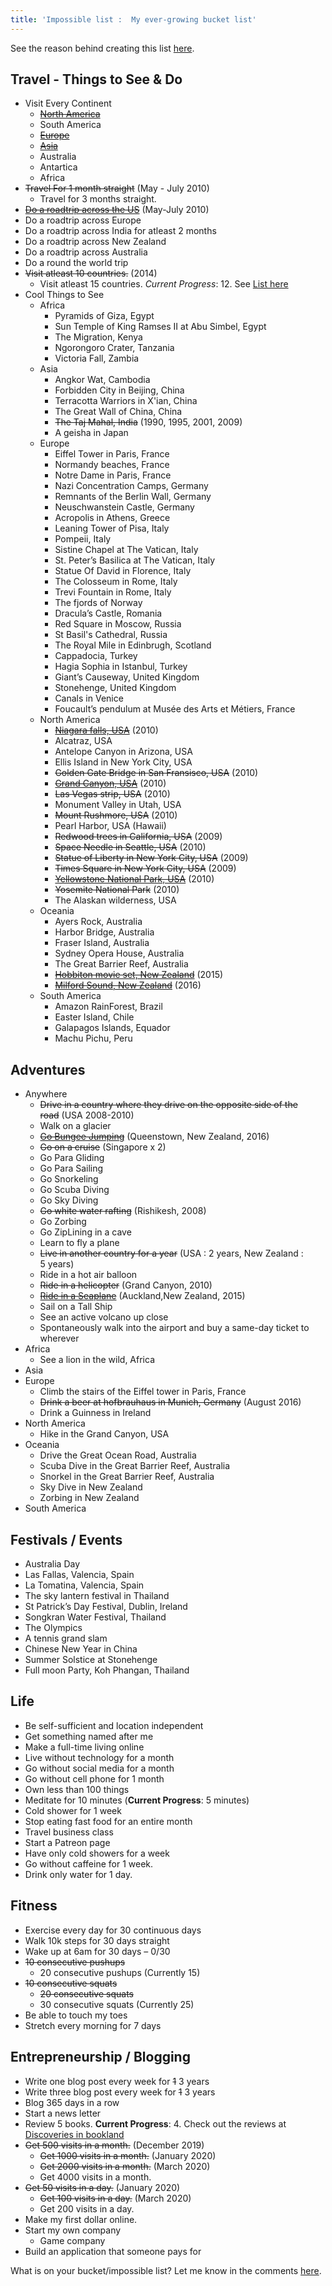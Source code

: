 ```yaml
---
title: 'Impossible list :  My ever-growing bucket list'
---
```


See the reason behind creating this list [here](/blog/impossible-list-or-a-bucket-list).

## Travel - Things to See & Do

-   Visit Every Continent
    -   [~~North America~~](/tags/north-america)
    -   South America
    -   [~~Europe~~](/tags/europe)
    -   [~~Asia~~](/tags/asia)
    -   Australia
    -   Antartica
    -   Africa
-   ~~Travel For 1 month straight~~ (May - July 2010)
    -   Travel for 3 months straight.
-   [~~Do a roadtrip across the US~~](/blog/usa-roadtrip) (May-July 2010)
-   Do a roadtrip across Europe
-   Do a roadtrip across India for atleast 2 months
-   Do a roadtrip across New Zealand
-   Do a roadtrip across Australia
-   Do a round the world trip
-   ~~Visit atleast 10 countries.~~ (2014)
    -   Visit atleast 15 countries. _Current Progress_: 12. See [List here](./country-visit-list)
-   Cool Things to See
    -   Africa
        -   Pyramids of Giza, Egypt
        -   Sun Temple of King Ramses II at Abu Simbel, Egypt
        -   The Migration, Kenya
        -   Ngorongoro Crater, Tanzania
        -   Victoria Fall, Zambia
    -   Asia
        -   Angkor Wat, Cambodia
        -   Forbidden City in Beijing, China
        -   Terracotta Warriors in X'ian, China
        -   The Great Wall of China, China
        -   ~~The Taj Mahal, India~~ (1990, 1995, 2001, 2009)
        -   A geisha in Japan
    -   Europe
        -   Eiffel Tower in Paris, France
        -   Normandy beaches, France
        -   Notre Dame in Paris, France
        -   Nazi Concentration Camps, Germany
        -   Remnants of the Berlin Wall, Germany
        -   Neuschwanstein Castle, Germany
        -   Acropolis in Athens, Greece
        -   Leaning Tower of Pisa, Italy
        -   Pompeii, Italy
        -   Sistine Chapel at The Vatican, Italy
        -   St. Peter’s Basilica at The Vatican, Italy
        -   Statue Of David in Florence, Italy
        -   The Colosseum in Rome, Italy
        -   Trevi Fountain in Rome, Italy
        -   The fjords of Norway
        -   Dracula’s Castle, Romania
        -   Red Square in Moscow, Russia
        -   St Basil's Cathedral, Russia
        -   The Royal Mile in Edinbrugh, Scotland
        -   Cappadocia, Turkey
        -   Hagia Sophia in Istanbul, Turkey
        -   Giant’s Causeway, United Kingdom
        -   Stonehenge, United Kingdom
        -   Canals in Venice
        -   Foucault’s pendulum at Musée des Arts et Métiers, France
    -   North America
        -   ~~[Niagara falls, USA](/blog/photo-essay-niagara-falls-new-york)~~ (2010)
        -   Alcatraz, USA
        -   Antelope Canyon in Arizona, USA
        -   Ellis Island in New York City, USA
        -   ~~Golden Gate Bridge in San Fransisco, USA~~ (2010)
        -   ~~[Grand Canyon, USA](/blog/photo-essay-grand-canyon-arizona)~~ (2010)
        -   ~~Las Vegas strip, USA~~ (2010)
        -   Monument Valley in Utah, USA
        -   ~~Mount Rushmore, USA~~ (2010)
        -   Pearl Harbor, USA (Hawaii)
        -   ~~Redwood trees in California, USA~~ (2009)
        -   ~~Space Needle in Seattle, USA~~ (2010)
        -   ~~Statue of Liberty in New York City, USA~~ (2009)
        -   ~~Times Square in New York City, USA~~ (2009)
        -   ~~[Yellowstone National Park, USA](/blog/photo-essay-yellowstone-national-park-wyoming)~~ (2010)
        -   ~~Yosemite National Park~~ (2010)
        -   The Alaskan wilderness, USA
    -   Oceania
        -   Ayers Rock, Australia
        -   Harbor Bridge, Australia
        -   Fraser Island, Australia
        -   Sydney Opera House, Australia
        -   The Great Barrier Reef, Australia
        -   ~~[Hobbiton movie set, New Zealand](/blog/new-zealand-escapes-hobbiton-matamata)~~ (2015)
        -   ~~[Milford Sound, New Zealand](/blog/new-zealand-escapes-photo-essay-milford-sound)~~ (2016)
    -   South America
        -   Amazon RainForest, Brazil
        -   Easter Island, Chile
        -   Galapagos Islands, Equador
        -   Machu Pichu, Peru

## Adventures

-   Anywhere
    -   ~~Drive in a country where they drive on the opposite side of the road~~ (USA 2008-2010)
    -   Walk on a glacier
    -   ~~[Go Bungee Jumping](/blog/video-bungee-jump-queenstown)~~ (Queenstown, New Zealand, 2016)
    -   ~~Go on a cruise~~ (Singapore x 2)
    -   Go Para Gliding
    -   Go Para Sailing
    -   Go Snorkeling
    -   Go Scuba Diving
    -   Go Sky Diving
    -   ~~Go white water rafting~~ (Rishikesh, 2008)
    -   Go Zorbing
    -   Go ZipLining in a cave
    -   Learn to fly a plane
    -   ~~Live in another country for a year~~ (USA : 2 years, New Zealand : 5 years)
    -   Ride in a hot air balloon
    -   ~~Ride in a helicopter~~ (Grand Canyon, 2010)
    -   [~~Ride in a Seaplane~~](/blog/new-zealand-escapes-auckland-seaplanes) (Auckland,New Zealand, 2015)
    -   Sail on a Tall Ship
    -   See an active volcano up close
    -   Spontaneously walk into the airport and buy a same-day ticket to wherever
-   Africa
    -   See a lion in the wild, Africa
-   Asia
-   Europe
    -   Climb the stairs of the Eiffel tower in Paris, France
    -   ~~Drink a beer at hofbrauhaus in Munich, Germany~~ (August 2016)
    -   Drink a Guinness in Ireland
-   North America
    -   Hike in the Grand Canyon, USA
-   Oceania
    -   Drive the Great Ocean Road, Australia
    -   Scuba Dive in the Great Barrier Reef, Australia
    -   Snorkel in the Great Barrier Reef, Australia
    -   Sky Dive in New Zealand
    -   Zorbing in New Zealand
-   South America

## Festivals / Events

-   Australia Day
-   Las Fallas, Valencia, Spain
-   La Tomatina, Valencia, Spain
-   The sky lantern festival in Thailand
-   St Patrick’s Day Festival, Dublin, Ireland
-   Songkran Water Festival, Thailand
-   The Olympics
-   A tennis grand slam
-   Chinese New Year in China
-   Summer Solstice at Stonehenge
-   Full moon Party, Koh Phangan, Thailand

## Life

-   Be self-sufficient and location independent
-   Get something named after me
-   Make a full-time living online
-   Live without technology for a month
-   Go without social media for a month
-   Go without cell phone for 1 month
-   Own less than 100 things
-   Meditate for 10 minutes (**Current Progress**: 5 minutes)
-   Cold shower for 1 week
-   Stop eating fast food for an entire month
-   Travel business class
-   Start a Patreon page
-   Have only cold showers for a week
-   Go without caffeine for 1 week.
-   Drink only water for 1 day.

## Fitness

-   Exercise every day for 30 continuous days
-   Walk 10k steps for 30 days straight
-   Wake up at 6am for 30 days – 0/30
-   ~~10 consecutive pushups~~
    -   20 consecutive pushups (Currently 15)
-   ~~10 consecutive squats~~
    -   ~~20 consecutive squats~~
    -   30 consecutive squats (Currently 25)
-   Be able to touch my toes
-   Stretch every morning for 7 days

## Entrepreneurship / Blogging

-   Write one blog post every week for ~~1~~ 3 years
-   Write three blog post every week for ~~1~~ 3 years
-   Blog 365 days in a row
-   Start a news letter
-   Review 5 books. **Current Progress**: 4. Check out the reviews at
    [Discoveries in bookland](https://www.discoveriesinbookland.com/)
-   ~~Get 500 visits in a month.~~ (December 2019)
    -   ~~Get 1000 visits in a month.~~ (January 2020)
    -   ~~Get 2000 visits in a month.~~ (March 2020)
    -   Get 4000 visits in a month.
-   ~~Get 50 visits in a day.~~ (January 2020)
    -   ~~Get 100 visits in a day.~~ (March 2020)
    -   Get 200 visits in a day.
-   Make my first dollar online.
-   Start my own company
    -   Game company
-   Build an application that someone pays for

What is on your bucket/impossible list? Let me know in the comments [here](/blog/impossible-list-or-a-bucket-list).
